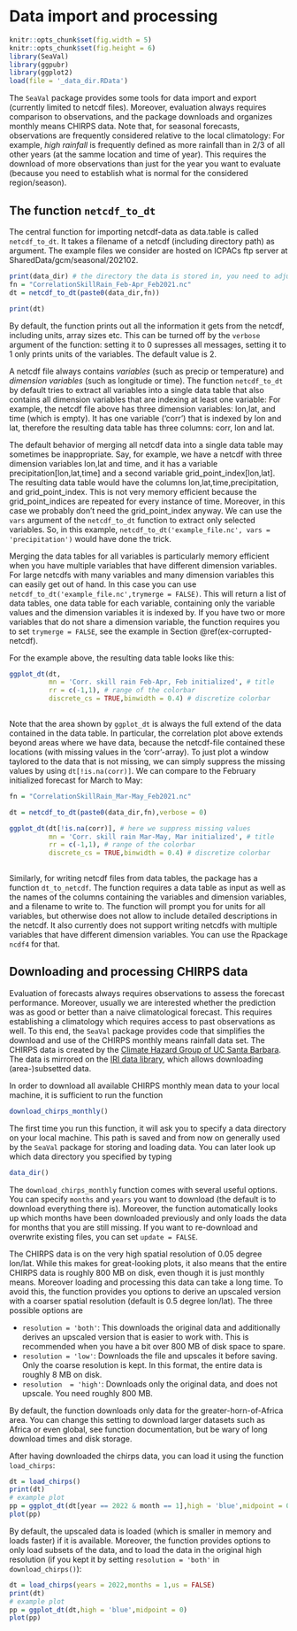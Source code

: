 # Data import and processing

```r
knitr::opts_chunk$set(fig.width = 5)
knitr::opts_chunk$set(fig.height = 6)
library(SeaVal)
library(ggpubr)
library(ggplot2)
load(file = '_data_dir.RData')

```

The `SeaVal` package provides some tools for data import and export (currently limited to netcdf files). 
Moreover, evaluation always requires comparison to observations, and the package downloads and organizes monthly means CHIRPS data.
Note that, for seasonal forecasts, observations are frequently considered relative to the local climatology: For example, *high rainfall* is frequently defined as more rainfall than in 2/3 of all other years (at the samme location and time of year). This requires the download of more observations than just for the year you want to evaluate (because you need to establish what is normal for the considered region/season).

## The function `netcdf_to_dt` {#netcdf_to_dt}

The central function for importing netcdf-data as data.table is called `netcdf_to_dt`. It takes a filename of a netcdf (including directory path) as argument.
The example files we consider are hosted on ICPACs ftp server at SharedData/gcm/seasonal/202102.

```r
print(data_dir) # the directory the data is stored in, you need to adjust this to your platform.
fn = "CorrelationSkillRain_Feb-Apr_Feb2021.nc"
dt = netcdf_to_dt(paste0(data_dir,fn))

print(dt)
```

By default, the function prints out all the information it gets from the netcdf, including units, array sizes etc. 
This can be turned off by the `verbose` argument of the function: setting it to 0 supresses all messages, setting it to 1 only prints units of the variables. The default value is 2.

A netcdf file always contains *variables* (such as precip or temperature) and *dimension variables* (such as longitude or time). The function `netcdf_to_dt` by default tries to extract all variables into a single data table that also contains all dimension variables that are indexing at least one variable: For example, the netcdf file above has three dimension variables: lon,lat, and time (which is empty). It has one variable ('corr') that is indexed by lon and lat, therefore the resulting data table has three columns: corr, lon and lat.

The default behavior of merging all netcdf data into a single data table may sometimes be inappropriate. Say, for example, we have a netcdf with three dimension variables lon,lat and time, and it has a variable precipitation[lon,lat,time] and a second variable grid_point_index[lon,lat]. The resulting data table would have the columns lon,lat,time,precipitation, and grid_point_index.
This is not very memory efficient because the grid_point_indices are repeated for every instance of time. Moreover, in this case we probably don't need the grid_point_index anyway. We can use the `vars` argument of the `netcdf_to_dt` function to extract only selected variables. So, in this example, `netcdf_to_dt('example_file.nc', vars = 'precipitation')` would have done the trick.

Merging the data tables for all variables is particularly memory efficient when you have multiple variables that have different dimension variables. For large netcdfs with many variables and many dimension variables this can easily get out of hand. In this case you can use `netcdf_to_dt('example_file.nc',trymerge = FALSE)`. This will return a list of data tables, one data table for each variable, containing only the variable values and the dimension variables it is indexed by. If you have two or more variables that do not share a dimension variable, the function requires you to set `trymerge = FALSE`, see the example in Section \@ref(ex-corrupted-netcdf).

For the example above, the resulting data table looks like this:

```r

ggplot_dt(dt,
          mn = 'Corr. skill rain Feb-Apr, Feb initialized', # title
          rr = c(-1,1), # range of the colorbar
          discrete_cs = TRUE,binwidth = 0.4) # discretize colorbar
          
```

Note that the area shown by `ggplot_dt` is always the full extend of the data contained in the data table. In particular, the correlation plot above extends beyond areas where we have data, because the netcdf-file contained these locations (with missing values in the 'corr'-array). To just plot a window taylored to the data that is not missing, we can simply suppress the missing values by using `dt[!is.na(corr)]`.
We can compare to the February initialized forecast for March to May:

```r
fn = "CorrelationSkillRain_Mar-May_Feb2021.nc"

dt = netcdf_to_dt(paste0(data_dir,fn),verbose = 0) 

ggplot_dt(dt[!is.na(corr)], # here we suppress missing values
          mn = 'Corr. skill rain Mar-May, Mar initialized', # title
          rr = c(-1,1), # range of the colorbar
          discrete_cs = TRUE,binwidth = 0.4) # discretize colorbar
          
```

Similarly, for writing netcdf files from data tables, the package has a function `dt_to_netcdf`. The function requires a data table as input as well as the names of the columns containing the variables and dimension variables, and a filename to write to. The function will prompt you for units for all variables, but otherwise does not allow to include detailed descriptions in the netcdf. It also currently does not support writing netcdfs with multiple variables that have different dimension variables. You can use the Rpackage `ncdf4` for that.

## Downloading and processing CHIRPS data

Evaluation of forecasts always requires observations to assess the forecast performance. Moreover, usually we are interested whether the prediction was as good or better than a naive climatological forecast. This requires establishing a climatology which requires access to past observations as well. To this end, the `SeaVal` package provides code that simplifies the download and use of the CHIRPS monthly means rainfall data set. The CHIRPS data is created by the [Climate Hazard Group of UC Santa Barbara](https://www.chc.ucsb.edu/data/chirps). The data is mirrored on the [IRI data library](https://iridl.ldeo.columbia.edu/), which allows downloading (area-)subsetted data.

In order to download all available CHIRPS monthly mean data to your local machine, it is sufficient to run the function
```r
download_chirps_monthly()
```

The first time you run this function, it will ask you to specify a data directory on your local machine. This path is saved and from now on generally used by the `SeaVal` package for storing and loading data. You can later look up which data directory you specified by typing 
```r
data_dir()
```

The `download_chirps_monthly` function comes with several useful options. You can specify `months` and `years` you want to download (the default is to download everything there is). Moreover, the function automatically looks up which months have been downloaded previously and only loads the data for months that you are still missing. If you want to re-download and overwrite existing files, you can set `update = FALSE`.

The CHIRPS data is on the very high spatial resolution of 0.05 degree lon/lat. While this makes for great-looking plots, it also means that the entire CHIRPS data is roughly 800 MB on disk, even though it is just monthly means. Moreover loading and processing this data can take a long time. To avoid this, the function provides you options to derive an upscaled version with a coarser spatial resolution (default is 0.5 degree lon/lat). The three possible options are 

* `resolution = 'both'`: This downloads the original data and additionally derives an upscaled version that is easier to work with. This is recommended when you have a bit over 800 MB of disk space to spare.
* `resolution = 'low'`: Downloads the file and upscales it before saving. Only the coarse resolution is kept. In this format, the entire data is roughly 8 MB on disk.
* `resolution  = 'high'`: Downloads only the original data, and does not upscale. You need roughly 800 MB.

By default, the function downloads only data for the greater-horn-of-Africa area. You can change this setting to download larger datasets such as Africa or even global, see function documentation, but be wary of long download times and disk storage.

After having downloaded the chirps data, you can load it using the function `load_chirps`:
```r
dt = load_chirps()
print(dt)
# example plot
pp = ggplot_dt(dt[year == 2022 & month == 1],high = 'blue',midpoint = 0)
plot(pp)
```

By default, the upscaled data is loaded (which is smaller in memory and loads faster) if it is available.
Moreover, the function provides options to only load subsets of the data, and to load the data in the original high resolution (if you kept it by setting `resolution = 'both'` in `download_chirps()`):

```r
dt = load_chirps(years = 2022,months = 1,us = FALSE)
print(dt)
# example plot
pp = ggplot_dt(dt,high = 'blue',midpoint = 0)
plot(pp)
```


